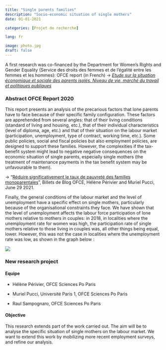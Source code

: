 ```yaml
---
title: "Single parents families"
description: "Socio-economic situation of single mothers"
date: 01-01-2021

categories: [Projet de recherche] 

lang: fr

image: photo.jpg
draft: false 
---
```


A first research was co-financed by the Department for Women's Rights and Gender Equality (Service des droits des femmes et de l'égalité entre les femmes et les hommes): OFCE report (in French) -\> [*Etude sur la situation économique et sociale des parents isolés. Niveau de vie, marché du travail et politiques publiques*](rapport_pi.pdf)

### Abstract OFCE Report 2020

This report presents an analysis of the precarious factors that lone parents have to face because of their specific family configuration. These factors are apprehended from several angles: that of their living conditions (standard of living and housing, etc.), that of their individual characteristics (level of diploma, age, etc.) and that of their situation on the labour market (participation, unemployment, type of contract, working time, etc.). Some public policies, social and fiscal policies but also employment policies, are designed to support these families. However, the complexities if the tax-benefit system might lead to negative negative consequences on the economic situation of single parents, especially single mothers (the treatment of maintenance payments in the tax benefit system may be unfavourable to them).

-\> "[Réduire significativement le taux de pauvreté des familles monoparentales](https://www.ofce.sciences-po.fr/blog/reduire-significativement-le-taux-de-pauvrete-des-familles-monoparentales/)", Billets de Blog OFCE, Hélène Périvier and Muriel Pucci, June 29 2021.

Finally, the general conditions of the labour market and the level of unemployment have a specific effect on single mothers, particularly because of the organisational constraints they face. We have shown that the level of unemployment affects the labour force participation of lone mothers relative to mothers in couples: in 2018, in localities where the unemployment rate for women was high, the participation rate of single mothers relative to those living in couples was, all other things being equal, lower. However, this was not the case in localities where the unemployment rate was low, as shown in the graph below :

![](images/paste-E859D02C.png)

### New research project

#### Equipe

-   Hélène Périvier, OFCE Sciences Po Paris

-   Muriel Pucci, Université Paris 1, OFCE Sciences Po Paris

-   Raul Sampognaro, OFCE Sciences Po Paris

#### Objective

This research extends part of the work carried out. The aim will be to analyse the specific situation of single mothers on the labour market. We want to extend this work by mobilizing more recent employment surveys, and refine our analysis.

